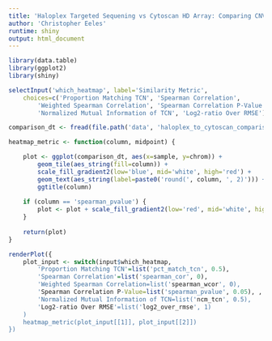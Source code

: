 ```yaml
---
title: 'Haloplex Targeted Sequening vs Cytoscan HD Array: Comparing CNV Calls'
author: 'Christopher Eeles'
runtime: shiny
output: html_document
---
```


```r
library(data.table)
library(ggplot2)
library(shiny)
```

```r
selectInput('which_heatmap', label='Similarity Metric',
    choices=c('Proportion Matching TCN', 'Spearman Correlation', 
        'Weighted Spearman Correlation', 'Spearman Correlation P-Value', 
        'Normalized Mutual Information of TCN', 'Log2-ratio Over RMSE'))
```

```r
comparison_dt <- fread(file.path('data', 'haloplex_to_cytoscan_comparison.csv'))

heatmap_metric <- function(column, midpoint) {

    plot <- ggplot(comparison_dt, aes(x=sample, y=chrom)) +
        geom_tile(aes_string(fill=column)) +
        scale_fill_gradient2(low='blue', mid='white', high='red') +
        geom_text(aes_string(label=paste0('round(', column, ', 2)'))) +
        ggtitle(column)
    
    if (column == 'spearman_pvalue') {
        plot <- plot + scale_fill_gradient2(low='red', mid='white', high='blue')
    }
    
    return(plot)
}

renderPlot({
    plot_input <- switch(input$which_heatmap,
        'Proportion Matching TCN'=list('pct_match_tcn', 0.5), 
        'Spearman Correlation'=list('spearman_cor', 0), 
        'Weighted Spearman Correlation=list('spearman_wcor', 0), 
        'Spearman Correlation P-Value=list('spearman_pvalue', 0.05), , 
        'Normalized Mutual Information of TCN=list('ncm_tcn', 0.5), 
        'Log2-ratio Over RMSE'=list('log2_over_rmse', 1)
    )
    heatmap_metric(plot_input[[1]], plot_input[[2]])
})
```